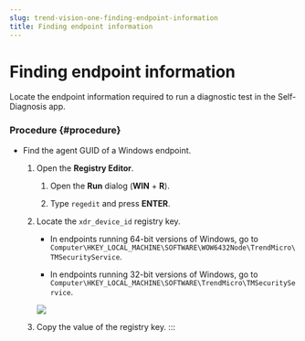 ```yaml
---
slug: trend-vision-one-finding-endpoint-information
title: Finding endpoint information
---
```

# Finding endpoint information

Locate the endpoint information required to run a diagnostic test in the Self-Diagnosis app.

### Procedure {#procedure}

- Find the agent GUID of a Windows endpoint.

  1.  Open the **Registry Editor**.

      1.  Open the **Run** dialog (**WIN** + **R**).

      2.  Type `regedit` and press **ENTER**.

  2.  Locate the `xdr_device_id` registry key.

      - In endpoints running 64-bit versions of Windows, go to `Computer\HKEY_LOCAL_MACHINE\SOFTWARE\WOW6432Node\TrendMicro\TMSecurityService`.

      - In endpoints running 32-bit versions of Windows, go to `Computer\HKEY_LOCAL_MACHINE\SOFTWARE\TrendMicro\TMSecurityService`.

      ![](/images/xdr_device_ID=1e18834e-6e9f-4d1d-9c11-426f37dd3f20.webp)

  3.  Copy the value of the registry key.
:::
